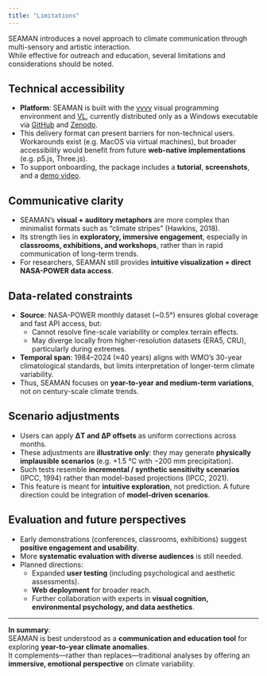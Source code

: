 ```yaml
---
title: "Limitations"
---
```


SEAMAN introduces a novel approach to climate communication through multi-sensory and artistic interaction.  
While effective for outreach and education, several limitations and considerations should be noted.

## Technical accessibility
- **Platform**: SEAMAN is built with the [vvvv](https://vvvv.org/) visual programming environment and [VL](https://thetoolbox.cc/vl/), currently distributed only as a Windows executable via [GitHub](https://github.com/GeoModelLab/seaman) and [Zenodo](https://doi.org/10.5281/zenodo.15774839).  
- This delivery format can present barriers for non-technical users. Workarounds exist (e.g. MacOS via virtual machines), but broader accessibility would benefit from future **web-native implementations** (e.g. p5.js, Three.js).  
- To support onboarding, the package includes a **tutorial**, **screenshots**, and a [demo video](https://vimeo.com/1041078640?share=copy).

## Communicative clarity
- SEAMAN’s **visual + auditory metaphors** are more complex than minimalist formats such as “climate stripes” (Hawkins, 2018).  
- Its strength lies in **exploratory, immersive engagement**, especially in **classrooms, exhibitions, and workshops**, rather than in rapid communication of long-term trends.  
- For researchers, SEAMAN still provides **intuitive visualization + direct NASA-POWER data access**.

## Data-related constraints
- **Source**: NASA-POWER monthly dataset (~0.5°) ensures global coverage and fast API access, but:  
  - Cannot resolve fine-scale variability or complex terrain effects.  
  - May diverge locally from higher-resolution datasets (ERA5, CRU), particularly during extremes.  
- **Temporal span**: 1984–2024 (≈40 years) aligns with WMO’s 30-year climatological standards, but limits interpretation of longer-term climate variability.  
- Thus, SEAMAN focuses on **year-to-year and medium-term variations**, not on century-scale climate trends.

## Scenario adjustments
- Users can apply **ΔT and ΔP offsets** as uniform corrections across months.  
- These adjustments are **illustrative only**: they may generate **physically implausible scenarios** (e.g. +1.5 °C with −200 mm precipitation).  
- Such tests resemble **incremental / synthetic sensitivity scenarios** (IPCC, 1994) rather than model-based projections (IPCC, 2021).  
- This feature is meant for **intuitive exploration**, not prediction. A future direction could be integration of **model-driven scenarios**.

## Evaluation and future perspectives
- Early demonstrations (conferences, classrooms, exhibitions) suggest **positive engagement and usability**.  
- More **systematic evaluation with diverse audiences** is still needed.  
- Planned directions:  
  - Expanded **user testing** (including psychological and aesthetic assessments).  
  - **Web deployment** for broader reach.  
  - Further collaboration with experts in **visual cognition, environmental psychology, and data aesthetics**.

---

**In summary**:  
SEAMAN is best understood as a **communication and education tool** for exploring **year-to-year climate anomalies**.  
It complements—rather than replaces—traditional analyses by offering an **immersive, emotional perspective** on climate variability.
